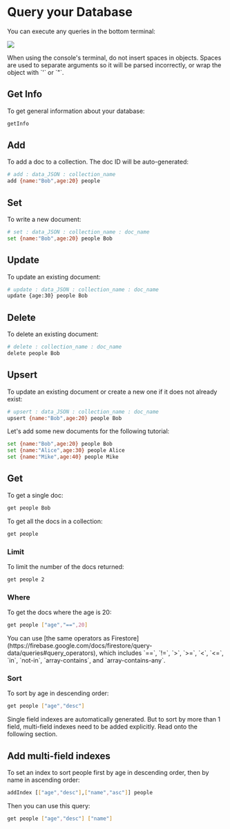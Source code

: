 
# Query your Database

You can execute any queries in the bottom terminal:

![](https://i.imgur.com/N0K8st0.png)

<Callout type="warning" emoji="⚠️">
When using the console's terminal, do not insert spaces in objects. Spaces are used to separate arguments so it will be parsed incorrectly, or wrap the object with `'` or `"`.
</Callout>

## Get Info

To get general information about your database:

```bash copy
getInfo
```

## Add

To add a doc to a collection. The doc ID will be auto-generated:

```bash copy
# add : data_JSON : collection_name
add {name:"Bob",age:20} people
```

## Set

To write a new document: 

```bash copy
# set : data_JSON : collection_name : doc_name
set {name:"Bob",age:20} people Bob
```

## Update

To update an existing document:

```bash copy
# update : data_JSON : collection_name : doc_name
update {age:30} people Bob
```

## Delete

To delete an existing document:

```bash copy
# delete : collection_name : doc_name
delete people Bob
```

## Upsert

To update an existing document or create a new one if it does not already exist:

```bash copy
# upsert : data_JSON : collection_name : doc_name
upsert {name:"Bob",age:20} people Bob
```

Let's add some new documents for the following tutorial:

```bash copy
set {name:"Bob",age:20} people Bob
set {name:"Alice",age:30} people Alice
set {name:"Mike",age:40} people Mike
```

## Get

To get a single doc:

```bash copy
get people Bob 
```

To get all the docs in a collection:

```bash copy
get people
```

### Limit

To limit the number of the docs returned:

```bash copy
get people 2
```

### Where

To get the docs where the age is 20:

```bash copy
get people ["age","==",20]
```

<Callout type="info" emoji="💡">
You can use [the same operators as Firestore](https://firebase.google.com/docs/firestore/query-data/queries#query_operators), which includes `==`, `!=`, `>`, `>=`, `<`, `<=`, `in`, `not-in`, `array-contains`, and `array-contains-any`.
</Callout>

### Sort

To sort by age in descending order:

```bash copy
get people ["age","desc"]
```

<Callout type="info" emoji="💡">
Single field indexes are automatically generated. But to sort by more than 1 field, multi-field indexes need to be added explicitly. Read onto the following section.
</Callout>

## Add multi-field indexes
To set an index to sort people first by age in descending order, then by name in ascending order:

```bash copy
addIndex [["age","desc"],["name","asc"]] people
```

Then you can use this query:


```bash copy
get people ["age","desc"] ["name"] 
```